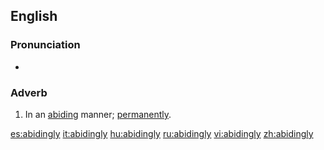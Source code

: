 ==English==

===Pronunciation===
*{{audio|en-us-abidingly.ogg|Audio (US)}}

===Adverb===
{{en-adv}}

# In an [[abiding]] manner; [[permanently]].

[[es:abidingly]]
[[it:abidingly]]
[[hu:abidingly]]
[[ru:abidingly]]
[[vi:abidingly]]
[[zh:abidingly]]